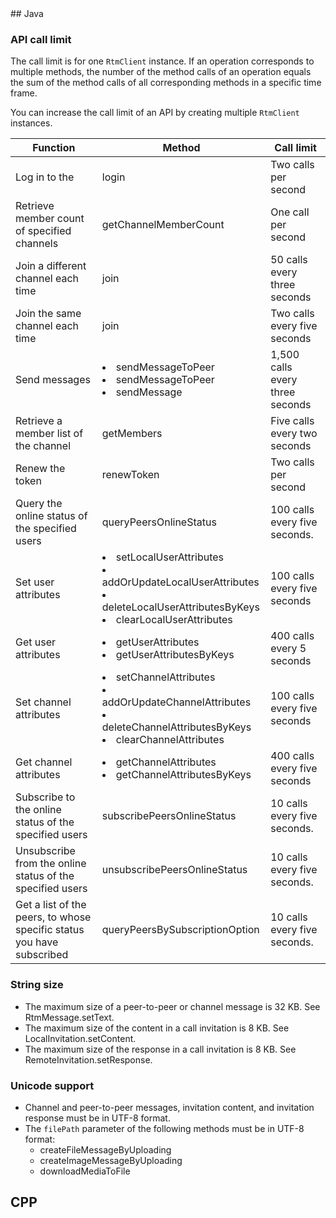 
<PlatformWrapper platform="linux">
## Java

### API call limit

The call limit is for one <code>RtmClient</code> instance. If an operation corresponds to multiple methods, the number of the method calls of an operation equals the sum of the method calls of all corresponding methods in a specific time frame.

You can increase the call limit of an API by creating multiple <code>RtmClient</code> instances.

| Function                                           | Method                                                       | Call limit                  |
| -------------------------------------------------- | ------------------------------------------------------------ | ------------------------------- |
| Log in to the <Vg k="SIG" />                             | <Link to="{{Global.SIGNALING_API_REF_LINUX_JAVA_ROOT}}/classio_1_1agora_1_1rtm_1_1_rtm_client.html#a995bb1b1bbfc169ee4248bd37e67b24a">login</Link> | Two calls per second          |
| Retrieve member count of specified channels | <Link to="{{Global.SIGNALING_API_REF_LINUX_JAVA_ROOT}}/classio_1_1agora_1_1rtm_1_1_rtm_client.html#aff0384f2a004ed75498e20e1917352e4">getChannelMemberCount</Link> | One call per second |
| Join a different channel each time | <Link to="{{Global.SIGNALING_API_REF_LINUX_JAVA_ROOT}}/classio_1_1agora_1_1rtm_1_1_rtm_channel.html#ad7b321869aac2822b3f88f8c01ce0d40">join</Link> | 50 calls every three seconds |
| Join the same channel each time | <Link to="{{Global.SIGNALING_API_REF_LINUX_JAVA_ROOT}}/classio_1_1agora_1_1rtm_1_1_rtm_channel.html#ad7b321869aac2822b3f88f8c01ce0d40">join</Link> | Two calls every five seconds |
| Send messages                                     | <li><Link to="{{Global.SIGNALING_API_REF_LINUX_JAVA_ROOT}}/classio_1_1agora_1_1rtm_1_1_rtm_client.html#a25ab5c0126e1dc51c78b2b705de68b7a">sendMessageToPeer</Link></li><li> <Link to="{{Global.SIGNALING_API_REF_LINUX_JAVA_ROOT}}/classio_1_1agora_1_1rtm_1_1_rtm_client.html#a729079805644b3307297fb2e902ab4c9">sendMessageToPeer</Link></li> <li>  <Link to="{{Global.SIGNALING_API_REF_LINUX_JAVA_ROOT}}/classio_1_1agora_1_1rtm_1_1_rtm_channel.html#a57087adf4227a17c774ea292840148a0">sendMessage</Link> </li> | 1,500 calls every three seconds           |
| Retrieve a member list of the channel             | <Link to="{{Global.SIGNALING_API_REF_LINUX_JAVA_ROOT}}/classio_1_1agora_1_1rtm_1_1_rtm_channel.html#a567aca5f866cf71c3b679ae09b4bf626">getMembers</Link> | Five calls every two seconds  |
| Renew the token                                   | <Link to="{{Global.SIGNALING_API_REF_LINUX_JAVA_ROOT}}/classio_1_1agora_1_1rtm_1_1_rtm_client.html#a9a6d33282509384165709107d7a89353">renewToken</Link> | Two calls per second          |
| Query the online status of the specified users | <Link to="{{Global.SIGNALING_API_REF_LINUX_JAVA_ROOT}}/classio_1_1agora_1_1rtm_1_1_rtm_client.html#ac711f981405648ed5ef1cb07436125f3">queryPeersOnlineStatus</Link> | 100 calls every five seconds. |
| Set user attributes                               | <li><Link to="{{Global.SIGNALING_API_REF_LINUX_JAVA_ROOT}}/classio_1_1agora_1_1rtm_1_1_rtm_client.html#a339b7b2371ff2b86137b6db6c1c66294">setLocalUserAttributes</Link></li><li><Link to="{{Global.SIGNALING_API_REF_LINUX_JAVA_ROOT}}/classio_1_1agora_1_1rtm_1_1_rtm_client.html#a765b186d62ed3ef6d67a5e875b040875">addOrUpdateLocalUserAttributes</Link></li><li><Link to="{{Global.SIGNALING_API_REF_LINUX_JAVA_ROOT}}/classio_1_1agora_1_1rtm_1_1_rtm_client.html#a2477533989c1bb9ced831af210f1dba4">deleteLocalUserAttributesByKeys</Link></li><li><Link to="{{Global.SIGNALING_API_REF_LINUX_JAVA_ROOT}}/classio_1_1agora_1_1rtm_1_1_rtm_client.html#ae0c6c5c5bae6020e69009441d8a41785">clearLocalUserAttributes</Link></li> | 100 calls every five seconds   |
| Get user attributes                               | <li><Link to="{{Global.SIGNALING_API_REF_LINUX_JAVA_ROOT}}/classio_1_1agora_1_1rtm_1_1_rtm_client.html#aee9a6c027f35b652781f654a89433755">getUserAttributes</Link></li><li><Link to="{{Global.SIGNALING_API_REF_LINUX_JAVA_ROOT}}/classio_1_1agora_1_1rtm_1_1_rtm_client.html#a3b927c35cca5ebd31afb976d60e99193">getUserAttributesByKeys</Link></li> | 400 calls every 5 seconds   |
| Set channel attributes | <li><Link to="{{Global.SIGNALING_API_REF_LINUX_JAVA_ROOT}}/classio_1_1agora_1_1rtm_1_1_rtm_client.html#ad25f51a3671db50e348ec6c170044ec6">setChannelAttributes</Link></li><li><Link to="{{Global.SIGNALING_API_REF_LINUX_JAVA_ROOT}}/classio_1_1agora_1_1rtm_1_1_rtm_client.html#a997a31e6bfe1edc9b6ef58a931ef3f23">addOrUpdateChannelAttributes</Link></li><li><Link to="{{Global.SIGNALING_API_REF_LINUX_JAVA_ROOT}}/classio_1_1agora_1_1rtm_1_1_rtm_client.html#a4cbf3329abda4940b73a75455cd1dc06">deleteChannelAttributesByKeys</Link></li><li><Link to="{{Global.SIGNALING_API_REF_LINUX_JAVA_ROOT}}/classio_1_1agora_1_1rtm_1_1_rtm_client.html#a6ed0ef4baacda8fa00eda5373d17f59f">clearChannelAttributes</Link></li>  | 100 calls every five seconds         |
| Get channel attributes | <li><Link to="{{Global.SIGNALING_API_REF_LINUX_JAVA_ROOT}}/classio_1_1agora_1_1rtm_1_1_rtm_client.html#a81f14a747a4012815ab4ba8d9e480fb6">getChannelAttributes</Link></li><li><Link to="{{Global.SIGNALING_API_REF_LINUX_JAVA_ROOT}}/classio_1_1agora_1_1rtm_1_1_rtm_client.html#a358b47f4b42d678fafa76f3f30290e5e">getChannelAttributesByKeys</Link> </li> | 400 calls every five seconds   |
| Subscribe to the online status of the specified users | <Link to="{{Global.SIGNALING_API_REF_LINUX_JAVA_ROOT}}/classio_1_1agora_1_1rtm_1_1_rtm_client.html#a7a9ec7398c013ed35e17bc5d93e71420">subscribePeersOnlineStatus</Link> | 10 calls every five seconds. |
| Unsubscribe from the online status of the specified users | <Link to="{{Global.SIGNALING_API_REF_LINUX_JAVA_ROOT}}/classio_1_1agora_1_1rtm_1_1_rtm_client.html#acf3ab093be17a0752d8aff094e3aabc4">unsubscribePeersOnlineStatus</Link> | 10 calls every five seconds. |
| Get a list of the peers, to whose specific status you have subscribed | <Link to="{{Global.SIGNALING_API_REF_LINUX_JAVA_ROOT}}/classio_1_1agora_1_1rtm_1_1_rtm_client.html#a971c357f7d0c27d122ff877389314ccc">queryPeersBySubscriptionOption</Link> | 10 calls every five seconds. |


### String size

- The maximum size of a peer-to-peer or channel message is 32 KB. See <Link to="{{Global.SIGNALING_API_REF_LINUX_JAVA_ROOT}}/classio_1_1agora_1_1rtm_1_1_rtm_message.html#a114bf5f4d728e1a5e31792491bf4a1d2">RtmMessage.setText</Link>.
- The maximum size of the content in a call invitation is 8 KB. See <Link to="{{Global.SIGNALING_API_REF_LINUX_JAVA_ROOT}}/interfaceio_1_1agora_1_1rtm_1_1_local_invitation.html#a4cec28ff6d356242329b1034c7531445">LocalInvitation.setContent</Link>.
- The maximum size of the response in a call invitation is 8 KB. See <Link to="{{Global.SIGNALING_API_REF_LINUX_JAVA_ROOT}}/interfaceio_1_1agora_1_1rtm_1_1_remote_invitation.html#a229b8cf773eaa0e79b0d67815fd6b6f1">RemoteInvitation.setResponse</Link>.

### Unicode support

- Channel and peer-to-peer messages, invitation content, and invitation response must be in UTF-8 format.
- The `filePath` parameter of the following methods must be in UTF-8 format:
  - <Link to="{{Global.SIGNALING_API_REF_LINUX_JAVA_ROOT}}/classio_1_1agora_1_1rtm_1_1_rtm_client.html#a1b08207278d611e5e4b87e6d9712e0c7">createFileMessageByUploading</Link>
  - <Link to="{{Global.SIGNALING_API_REF_LINUX_JAVA_ROOT}}/classio_1_1agora_1_1rtm_1_1_rtm_client.html#afc93fad7700593a803ddbc87482c0ac0">createImageMessageByUploading</Link>
  - <Link to="{{Global.SIGNALING_API_REF_LINUX_JAVA_ROOT}}/classio_1_1agora_1_1rtm_1_1_rtm_client.html#a34e0bd19fb0bbd1d91dec0a1af100038">downloadMediaToFile</Link>



## CPP

<Text />

</PlatformWrapper>

